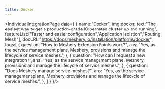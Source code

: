 ```yaml
---
title: Docker
---
```



<IndividualIntegrationPage data={
  {
    name:"Docker",
    img:docker,
    text:"The easiest way to get a production-grade Kubernetes cluster up and running",
    featureList:["Faster and easier configuration","Application isolation","Routing Mesh"],
    docURL:"https://docs.meshery.io/installation/platforms/docker",
    faqs:[
    {
      question: "How to Meshery Extension Points work?",
      ans: "Yes, as the service management plane, Meshery, provisions and manage the lifecycle of service meshes.",
    },
    {
      question: "How can I request a new integration?",
      ans: "Yes, as the service management plane, Meshery, provisions and manage the lifecycle of service meshes.",
    },
    {
      question: "Does Meshery manage service meshes?",
      ans: "Yes, as the service management plane, Meshery, provisions and manage the lifecycle of service meshes.",
    },
  ]
  }
}/>
